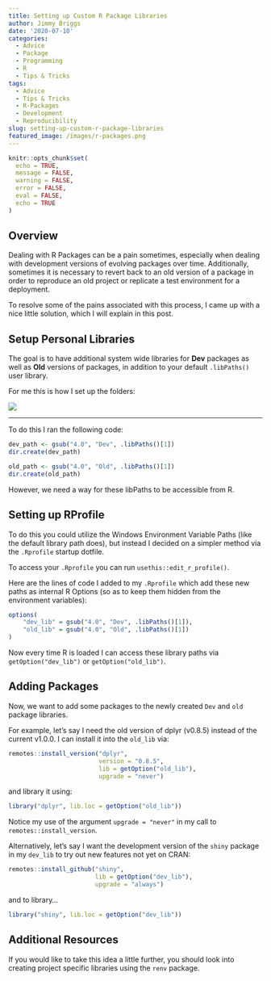 ```yaml
---
title: Setting up Custom R Package Libraries
author: Jimmy Briggs
date: '2020-07-10'
categories:
  - Advice
  - Package
  - Programming
  - R
  - Tips & Tricks
tags:
  - Advice
  - Tips & Tricks
  - R-Packages
  - Development
  - Reproducibility
slug: setting-up-custom-r-package-libraries
featured_image: /images/r-packages.png
---
```


```r
knitr::opts_chunk$set(
  echo = TRUE,
  message = FALSE,
  warning = FALSE,
  error = FALSE,
  eval = FALSE,
  echo = TRUE
)
```

## Overview

Dealing with R Packages can be a pain sometimes, especially when dealing with 
development versions of evolving packages over time. Additionally, sometimes it 
is necessary to revert back to an old version of a package in order to reproduce 
an old project or replicate a test environment for a deployment.  

To resolve some of the pains associated with this process, I came up with a 
nice little solution, which I will explain in this post.  

## Setup Personal Libraries

The goal is to have additional system wide libraries for **Dev** packages as well 
as **Old** versions of packages, in addition to your default `.libPaths()` user 
library.

For me this is how I set up the folders:

![](/post/2020-07-10-setting-up-custom-r-package-libraries.en_files/dirs.png)

***

To do this I ran the following code:

```r
dev_path <- gsub("4.0", "Dev", .libPaths()[1])
dir.create(dev_path)

old_path <- gsub("4.0", "Old", .libPaths()[1])
dir.create(old_path)
```

However, we need a way for these libPaths to be accessible from R. 

## Setting up RProfile

To do this you could utilize the Windows Environment Variable Paths 
(like the default library path does), but instead I decided on a simpler 
method via the `.Rprofile` startup dotfile. 

To access your `.Rprofile` you can run `usethis::edit_r_profile()`.

Here are the lines of code I added to my `.Rprofile` which add these new paths as 
internal R Options (so as to keep them hidden from the environment variables):

```r
options(
    "dev_lib" = gsub("4.0", "Dev", .libPaths()[1]),
    "old_lib" = gsub("4.0", "Old", .libPaths()[1])
)
```


Now every time R is loaded I can access these library paths via 
`getOption("dev_lib")` or `getOption("old_lib")`. 

## Adding Packages

Now, we want to add some packages to the newly created `Dev` and `old` package 
libraries.

For example, let's say I need the old version of dplyr (v0.8.5) instead of the 
current v1.0.0. I can install it into the `old_lib` via:  

```r
remotes::install_version("dplyr", 
                         version = "0.8.5",
                         lib = getOption("old_lib"),
                         upgrade = "never")
```

and library it using:

```r
library("dplyr", lib.loc = getOption("old_lib"))
```

Notice my use of the argument `upgrade = "never"` in my call to `remotes::install_version`.

Alternatively, let's say I want the development version of the `shiny` package in 
my `dev_lib` to try out new features not yet on CRAN:  

```r
remotes::install_github("shiny", 
                        lib = getOption("dev_lib"), 
                        upgrade = "always")
```

and to library...

```r
library("shiny", lib.loc = getOption("dev_lib"))
```


## Additional Resources

If you would like to take this idea a little further, you should look into creating 
project specific libraries using the `renv` package. 

